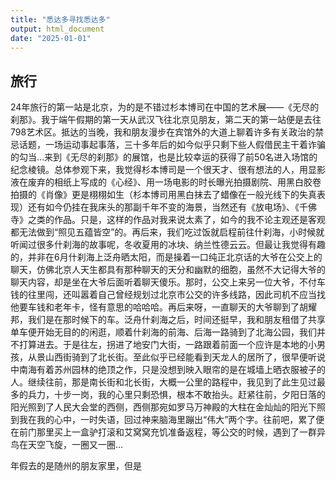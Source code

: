 ```yaml
---
title: "悉达多寻找悉达多"
output: html_document
date: "2025-01-01"
---
```



## 旅行
24年旅行的第一站是北京，为的是不错过杉本博司在中国的艺术展——《无尽的刹那》。我于端午假期的第一天从武汉飞往北京见朋友，第二天的第一站便是去往798艺术区。抵达的当晚，我和朋友漫步在宾馆外的大道上聊着许多有关政治的禁忌话题，一场运动事起事落，三十多年后的如今似乎只剩下些人假借民主干着诈骗的勾当...来到《无尽的刹那》的展馆，也是比较幸运的获得了前50名进入场馆的纪念棱镜。总体参观下来，我觉得杉本博司是一个很天才、很有想法的人，用显影液在废弃的相纸上写成的《心经》、用一场电影的时长曝光拍摄剧院、用黑白胶卷拍摄的《肖像》更是栩栩如生（杉本博司用黑白抹去了蜡像在一般光线下的失真表现）还有如今仍挂在我床头的那副千年不变的海景，当然还有《放电场》、《千佛寺》之类的作品。只是，这样的作品对我来说太素了，如今的我不论主观还是客观都无法做到“照见五蕴皆空”的。再后来，我们吃过饭就启程前往什刹海，小时候就听闻过很多什刹海的故事呢，冬收夏用的冰块、纳兰性德云云。但最让我觉得有趣的，并非在6月什刹海上泛舟晒太阳，而是操着一口纯正北京话的大爷在公交上的聊天，仿佛北京人天生都具有那种聊天的天分和幽默的细胞，虽然不大记得大爷的聊天内容，却是坐在大爷后面听着聊天傻乐。那时，公交上来另一位大爷，不付车钱的往里闯，还叫嚣着自己曾经规划过北京市公交的许多线路，因此司机不应当找他要车钱和老年卡，怪有意思的哈哈哈。再后来呀，一直聊天的大爷聊到了胡耀邦，我们是在那时候下的车。泛舟什刹海之后，时间还挺早，我和朋友租借了共享单车便开始无目的的闲逛，顺着什刹海的前海、后海一路骑到了北海公园，我们并不打算进去。于是往左，拐进了地安门大街，一路跟着前面一个应许是本地的小男孩，从景山西街骑到了北长街。至此似乎已经能看到天龙人的居所了，很早便听说中南海有着苏州园林的绝顶之作，只是没想到映入眼帘的是在城墙上晒衣服被子的人。继续往前，那是南长街和北长街，大概一公里的路程中，我见到了此生见过最多的兵力，十步一岗，我的心里只剩恐惧，根本不敢抬头。赶紧往前，夕阳日落的阳光照到了人民大会堂的西侧，西侧那宛如罗马万神殿的大柱在金灿灿的阳光下照到我在我的心中，一时失语，回过神来脑海里蹦出“伟大”两个字。往前吧，累了便在前门那里买上一盒驴打滚和艾窝窝充饥准备返程，等公交的时候，遇到了一群异鸟在天空飞旋，一圈又一圈...

年假去的是随州的朋友家里，但是